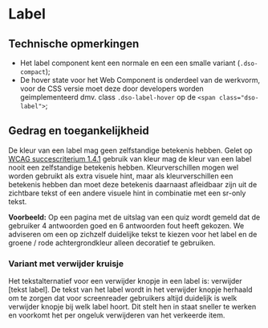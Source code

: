 
# Label

<StorybookComponent variant="default" />

## Technische opmerkingen

- Het label component kent een normale en een een smalle variant (`.dso-compact`);
- De hover state voor het Web Component is onderdeel van de werkvorm, voor de CSS versie moet deze door developers worden geimplementeerd dmv. class `.dso-label-hover` op de `<span class="dso-label">`;

## Gedrag en toegankelijkheid

De kleur van een label mag geen zelfstandige betekenis hebben. Gelet op [WCAG succescriterium 1.4.1](https://www.w3.org/Translations/WCAG21-nl/#gebruik-van-kleur) gebruik van kleur mag de kleur van een label nooit een zelfstandige betekenis hebben. Kleurverschillen mogen wel worden gebruikt als extra visuele hint, maar als kleurverschillen een betekenis hebben dan moet deze betekenis daarnaast afleidbaar zijn uit de zichtbare tekst of een andere visuele hint in combinatie met een sr-only tekst.

**Voorbeeld:**
Op een pagina met de uitslag van een quiz wordt gemeld dat de gebruiker 4 antwoorden goed en 6 antwoorden fout heeft gekozen. We adviseren om een op zichzelf duidelijke tekst te kiezen voor het label en de groene / rode achtergrondkleur alleen decoratief te gebruiken.

### Variant met verwijder kruisje

Het tekstalternatief voor een verwijder knopje in een label is: verwijder [tekst label]. De tekst van het label wordt in het verwijder knopje herhaald om te zorgen dat voor screenreader gebruikers altijd duidelijk is welk verwijder knopje bij welk label hoort. Dit stelt hen in staat sneller te werken en voorkomt het per ongeluk verwijderen van het verkeerde item.
